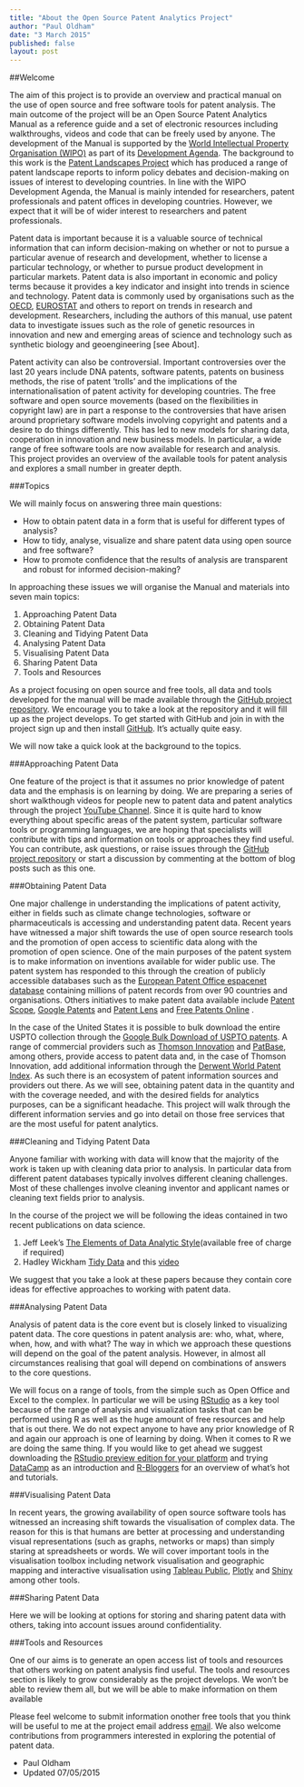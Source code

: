 ```yaml
---
title: "About the Open Source Patent Analytics Project"
author: "Paul Oldham"
date: "3 March 2015"
published: false
layout: post
---
```


##Welcome

The aim of this project is to provide an overview and practical manual on the use of open source and free software tools for patent analysis. The main outcome of the project will be an Open Source Patent Analytics Manual as a reference guide and a set of electronic resources including walkthroughs, videos and code that can be freely used by anyone. The development of the Manual is supported by the [World Intellectual Property Organisation (WIPO)](http://www.wipo.int/portal/en/) as part of its [Development Agenda](http://www.wipo.int/ip-development/en/agenda/). The background to this work is the [Patent Landscapes Project](http://www.wipo.int/patentscope/en/programs/patent_landscapes/) which has produced a range of patent landscape reports to inform policy debates and decision-making on issues of interest to developing countries. In line with the WIPO Development Agenda, the Manual is mainly intended for researchers, patent professionals and patent offices in developing countries. However, we expect that it will be of wider interest to researchers and patent professionals. 

Patent data is important because it is a valuable source of technical information that can inform decision-making on whether or not to pursue a particular avenue of research and development, whether to license a particular technology, or whether to pursue product development in particular markets. Patent data is also important in economic and policy terms because it provides a key indicator and insight into trends in science and technology. Patent data is commonly used by organisations such as the [OECD](http://www.oecd.org/sti/inno/oecdpatentdatabases.htm), [EUROSTAT](http://ec.europa.eu/eurostat/statistics-explained/index.php/Patent_statistics) and others to report on trends in research and development. Researchers, including the authors of this manual, use patent data to investigate issues such as the role of genetic resources in innovation and new and emerging areas of science and technology such as synthetic biology and geoengineering [see About]. 

Patent activity can also be controversial. Important controversies over the last 20 years include DNA patents, software patents, patents on business methods, the rise of patent 'trolls' and the implications of the internationalisation of patent activity for developing countries. The free software and open source movements (based on the flexibilities in copyright law) are in part a response to the controversies that have arisen around proprietary software models involving copyright and patents and a desire to do things differently. This has led to new models for sharing data, cooperation in innovation and new business models. In particular, a wide range of free software tools are now available for research and analysis. This project provides an overview of the available tools for patent analysis and explores a small number in greater depth. 

###Topics

We will mainly focus on answering three main questions: 

+ How to obtain patent data in a form that is useful for different types of analysis?
+ How to tidy, analyse, visualize and share patent data using open source and free software?
+ How to promote confidence that the results of analysis are transparent and robust for informed decision-making? 

In approaching these issues we will organise the Manual and materials into seven main topics:

1. Approaching Patent Data
2. Obtaining Patent Data
3. Cleaning and Tidying Patent Data
4. Analysing Patent Data
5. Visualising Patent Data
6. Sharing Patent Data
7. Tools and Resources

As a project focusing on open source and free tools, all data and tools developed for the manual will be made available through the [GitHub project repository](https://github.com/poldham/opensource-patent-analytics). We encourage you to take a look at the repository and it will fill up as the project develops. To get started with GitHub and join in with the project sign up and then install [GitHub](https://github.com). It's actually quite easy. 

We will now take a quick look at the background to the topics. 

###Approaching Patent Data

One feature of the project is that it assumes no prior knowledge of patent data and the emphasis is on learning by doing. We are preparing a series of short walkthough videos for people new to patent data and patent analytics through the project [YouTube Channel](https://www.youtube.com/channel/UCwFhEASbKdm6WYoax73XsOw). Since it is quite hard to know everything about specific areas of the patent system, particular software tools or programming languages, we are hoping that specialists will contribute with tips and information on tools or approaches they find useful. You can contribute, ask questions, or raise issues through the [GitHub project repository](https://github.com/poldham/opensource-patent-analytics/issues) or start a discussion by commenting at the bottom of blog posts such as this one. 

###Obtaining Patent Data

One major challenge in understanding the implications of patent activity, either in fields such as climate change technologies, software or pharmaceuticals is accessing and understanding patent data. Recent years have witnessed a major shift towards the use of open source research tools and the promotion of open access to scientific data along with the promotion of open science. One of the main purposes of the patent system is to make information on inventions available for wider public use. The patent system has responded to this through the creation of publicly accessible databases such as the [European Patent Office espacenet database](http://worldwide.espacenet.com/?locale=en_EP) containing millions of patent records from over 90 countries and organisations. Others initiatives to make patent data available include [Patent Scope](https://patentscope.wipo.int/search/en/search.jsf), [Google Patents](https://www.google.co.uk/url?sa=t&rct=j&q=&esrc=s&source=web&cd=1&ved=0CCIQFjAA&url=http%3A%2F%2Fwww.google.com%2Fpatents&ei=7LFIVeyiIInmau2rgMgL&usg=AFQjCNG_XlAI_9dSaH28NeN5O6bXJSSuSw&sig2=lgFU0x6MQCnaWZBXgPYDAA&bvm=bv.92291466,d.d2s) and [Patent Lens](http://www.lens.org/lens/) and [Free Patents Online](http://www.freepatentsonline.com) . 

In the case of the United States it is possible to bulk download the entire USPTO collection through the [Google Bulk Download of USPTO patents](https://www.google.com/googlebooks/uspto.html). A range of commercial providers such as [Thomson Innovation](http://info.thomsoninnovation.com) and [PatBase](https://www.patbase.com/login.asp), among others, provide access to patent data and, in the case of Thomson Innovation, add additional information through the [Derwent World Patent Index](http://thomsonreuters.com/en/products-services/intellectual-property/patent-research-and-analysis/derwent-world-patents-index.html). As such there is an ecosystem of patent information sources and providers out there. As we will see, obtaining patent data in the quantity and with the coverage needed, and with the desired fields for analytics purposes, can be a significant headache. This project will walk through the different information servies and go into detail on those free services that are the most useful for patent analytics. 

###Cleaning and Tidying Patent Data

Anyone familiar with working with data will know that the majority of the work is taken up with cleaning data prior to analysis. In particular data from different patent databases typically involves different cleaning challenges. Most of these challenges involve cleaning inventor and applicant names or cleaning text fields prior to analysis. 

In the course of the project we will be following the ideas contained in two recent publications on data science.

1. Jeff Leek's [The Elements of Data Analytic Style](https://leanpub.com/datastyle)(available free of charge if required)
2. Hadley Wickham [Tidy Data](http://vita.had.co.nz/papers/tidy-data.pdf) and this [video](https://vimeo.com/33727555)

We suggest that you take a look at these papers because they contain core ideas for effective approaches to working with patent data. 

###Analysing Patent Data

Analysis of patent data is the core event but is closely linked to visualizing patent data. The core questions in patent analysis are: who, what, where, when, how, and with what? The way in which we approach these questions will depend on the goal of the patent analysis. However, in almost all circumstances realising that goal will depend on combinations of answers to the core questions. 

We will focus on a range of tools, from the simple such as Open Office and Excel to the complex. In particular we will be using [RStudio](http://www.rstudio.com) as a key tool because of the range of analysis and visualization tasks that can be performed using R as well as the huge amount of free resources and help that is out there. We do not expect anyone to have any prior knowledge of R and again our approach is one of learning by doing. When it comes to R we are doing the same thing. If you would like to get ahead we suggest downloading the [RStudio preview edition for your platform](http://www.rstudio.com/products/rstudio/download/preview/) and trying [DataCamp](https://www.datacamp.com) as an introduction and [R-Bloggers](http://www.r-bloggers.com) for an overview of what's hot and tutorials.   

###Visualising Patent Data

In recent years, the growing availability of open source software tools has witnessed an increasing shift towards the visualisation of complex data. The reason for this is that humans are better at processing and understanding visual representations (such as graphs, networks or maps) than simply staring at spreadsheets or words. We will cover important tools in the visualisation toolbox including network visualisation and geographic mapping and interactive visualisation using [Tableau Public](https://public.tableau.com/s/gallery), [Plotly](https://plot.ly/) and [Shiny](http://shiny.rstudio.com/gallery/) among other tools.

###Sharing Patent Data

Here we will be looking at options for storing and sharing patent data with others, taking into account issues around confidentiality. 

###Tools and Resources

One of our aims is to generate an open access list of tools and resources that others working on patent analysis find useful. The tools and resources section is likely to grow considerably as the project develops. We won't be able to review them all, but we will be able to make information on them available  

Please feel welcome to submit information onother free tools that you think will be useful to me at the project email address [email](mailto: openpatentanalytics@gmail.com). We also welcome contributions from programmers interested in exploring the potential of patent data.

- Paul Oldham
- Updated 07/05/2015




